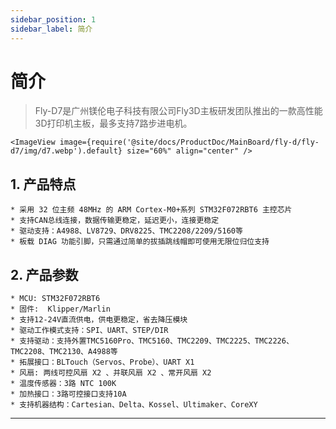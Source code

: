 ---
sidebar_position: 1
sidebar_label: 简介
---



# 简介

> Fly-D7是广州镁伦电子科技有限公司Fly3D主板研发团队推出的一款高性能3D打印机主板，最多支持7路步进电机。


    <ImageView image={require('@site/docs/ProductDoc/MainBoard/fly-d/fly-d7/img/d7.webp').default} size="60%" align="center" />

## **1. 产品特点**

    * 采用 32 位主频 48MHz 的 ARM Cortex-M0+系列 STM32F072RBT6 主控芯片
    * 支持CAN总线连接，数据传输更稳定，延迟更小，连接更稳定
    * 驱动支持：A4988、LV8729、DRV8225、TMC2208/2209/5160等
    * 板载 DIAG 功能引脚，只需通过简单的拔插跳线帽即可使用无限位归位支持

## 2. 产品参数

    * MCU: STM32F072RBT6
    * 固件:  Klipper/Marlin
    * 支持12-24V直流供电，供电更稳定，省去降压模块
    * 驱动工作模式支持：SPI、UART、STEP/DIR
    * 支持驱动：支持外置TMC5160Pro、TMC5160、TMC2209、TMC2225、TMC2226、TMC2208、TMC2130、A4988等
    * 拓展接口：BLTouch（Servos、Probe）、UART X1
    * 风扇: 两线可控风扇 X2 、并联风扇 X2 、常开风扇 X2
    * 温度传感器：3路 NTC 100K
    * 加热接口：3路可控接口支持10A
    * 支持机器结构：Cartesian、Delta、Kossel、Ultimaker、CoreXY


----
